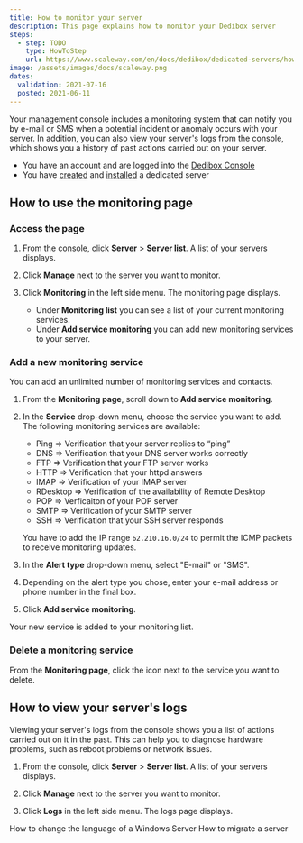 ```yaml
---
title: How to monitor your server
description: This page explains how to monitor your Dedibox server
steps:
  - step: TODO
    type: HowToStep
    url: https://www.scaleway.com/en/docs/dedibox/dedicated-servers/how-to/monitor-server
image: /assets/images/docs/scaleway.png
dates:
  validation: 2021-07-16
  posted: 2021-06-11
---
```


Your management console includes a monitoring system that can notify you by e-mail or SMS when a potential incident or anomaly occurs with your server. In addition, you can also view your server's logs from the console, which shows you a history of past actions carried out on your server.

<Message type="requirement">

  - You have an account and are logged into the [Dedibox Console](https://console.online.net)
  - You have [created](/dedibox/dedicated-servers/how-to/order-a-server) and [installed](/dedibox/dedicated-servers/how-to/install-a-server) a dedicated server

</Message>

## How to use the monitoring page

### Access the page

1. From the console, click **Server** > **Server list**. A list of your servers displays.

2. Click **Manage** next to the server you want to monitor.

3. Click **Monitoring** in the left side menu. The monitoring page displays.
    - Under **Monitoring list** you can see a list of your current monitoring services.
    - Under **Add service monitoring** you can add new monitoring services to your server.
  
  <Lightbox src="scaleway-dedibox-monitoring.png" alt="" />

### Add a new monitoring service

You can add an unlimited number of monitoring services and contacts.

1. From the **Monitoring page**, scroll down to **Add service monitoring**.

2. In the **Service** drop-down menu, choose the service you want to add. The following monitoring services are available:

    - Ping ⇒ Verification that your server replies to “ping”
    - DNS ⇒ Verification that your DNS server works correctly
    - FTP ⇒ Verification that your FTP server works
    - HTTP ⇒ Verification that your httpd answers
    - IMAP ⇒ Verification of your IMAP server
    - RDesktop ⇒ Verification of the availability of Remote Desktop
    - POP ⇒ Verficaiton of your POP server
    - SMTP ⇒ Verification of your SMTP server
    - SSH ⇒ Verification that your SSH server responds

    <Message type="note">

    You have to add the IP range `62.210.16.0/24` to permit the ICMP packets to receive monitoring updates. 

    </Message>

3. In the **Alert type** drop-down menu, select "E-mail" or "SMS".

4. Depending on the alert type you chose, enter your e-mail address or phone number in the final box.

5. Click **Add service monitoring**. 

  Your new service is added to your monitoring list.

### Delete a monitoring service 

From the **Monitoring page**, click the <Icon name ="delete" /> icon next to the service you want to delete.
 
## How to view your server's logs

Viewing your server's logs from the console shows you a list of actions carried out on it in the past. This can help you to diagnose hardware problems, such as reboot problems or network issues.

1. From the console, click **Server** > **Server list**. A list of your servers displays.

2. Click **Manage** next to the server you want to monitor.

3. Click **Logs** in the left side menu. The logs page displays.

  <Lightbox src="scaleway-dedibox-logs.png" alt="" />

<Navigation title="See Also">
  <PreviousButton to="/dedibox/dedicated-servers/how-to/change-win-server-language/">How to change the language of a Windows Server</PreviousButton>
  <NextButton to="/dedibox/dedicated-servers/how-to/migrate-server/">How to migrate a server</NextButton>
</Navigation>
